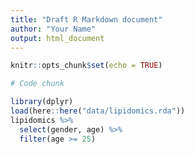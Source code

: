 ```yaml
---
title: "Draft R Markdown document"
author: "Your Name"
output: html_document
---
```


```r
knitr::opts_chunk$set(echo = TRUE)
```

```r
# Code chunk
```

```r
library(dplyr)
load(here::here("data/lipidomics.rda"))
lipidomics %>%
  select(gender, age) %>%
  filter(age >= 25)
```
